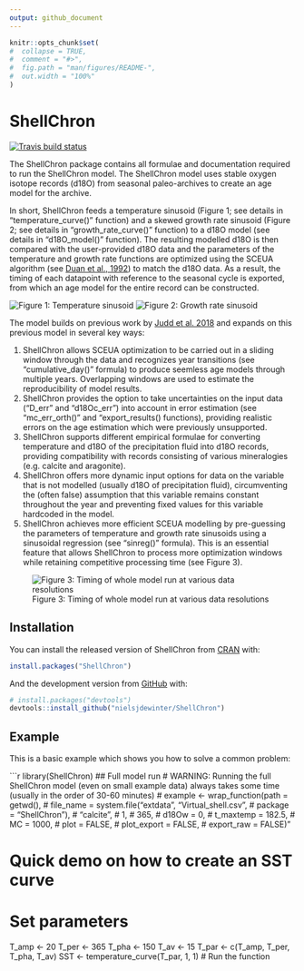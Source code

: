 ```yaml
---
output: github_document
---
```


<!-- README.md is generated from README.Rmd. Please edit that file -->

```r
knitr::opts_chunk$set(
#  collapse = TRUE,
#  comment = "#>",
#  fig.path = "man/figures/README-",
#  out.width = "100%"
)
```

# ShellChron

<!-- badges: start -->
[![Travis build status](https://travis-ci.com/nielsjdewinter/ShellChron.svg?branch=master)](https://travis-ci.com/nielsjdewinter/ShellChron)
<!-- badges: end -->

The ShellChron package contains all formulae and documentation required to run the ShellChron model.
The ShellChron model uses stable oxygen isotope records (d18O) from seasonal paleo-archives to create an age model for the archive.

In short, ShellChron feeds a temperature sinusoid (Figure 1; see details in "temperature_curve()" function) and a skewed growth rate sinusoid (Figure 2; see details in "growth_rate_curve()" function) to a d18O model (see details in "d18O_model()" function).
The resulting modelled d18O is then compared with the user-provided d18O data and the parameters of the temperature and growth rate functions are optimized using the SCEUA algorithm (see [Duan et al., 1992](https://doi.org/10.1029/91WR02985)) to match the d18O data.
As a result, the timing of each datapoint with reference to the seasonal cycle is exported, from which an age model for the entire record can be constructed.

![Figure 1: Temperature sinusoid](man/figures/README-SSTcurve.png)
![Figure 2: Growth rate sinusoid](man/figures/README-GRcurve.png)

The model builds on previous work by [Judd et al. 2018](https://doi.org/10.1016/j.palaeo.2017.09.034) and expands on this previous model in several key ways:

1. ShellChron allows SCEUA optimization to be carried out in a sliding window through the data and recognizes year transitions (see "cumulative_day()" formula) to produce seemless age models through multiple years. Overlapping windows are used to estimate the reproducibility of model results.
2. ShellChron provides the option to take uncertainties on the input data ("D_err" and "d18Oc_err") into account in error estimation (see "mc_err_orth()" and "export_results() functions), providing realistic errors on the age estimation which were previously unsupported.
3. ShellChron supports different empirical formulae for converting temperature and d18O of the precipitation fluid into d18O records, providing compatibility with records consisting of various mineralogies (e.g. calcite and aragonite).
4. ShellChron offers more dynamic input options for data on the variable that is not modelled (usually d18O of precipitation fluid), circumventing the (often false) assumption that this variable remains constant throughout the year and preventing fixed values for this variable hardcoded in the model.
5. ShellChron achieves more efficient SCEUA modelling by pre-guessing the parameters of temperature and growth rate sinusoids using a sinusoidal regression (see "sinreg()" formula). This is an essential feature that allows ShellChron to process more optimization windows while retaining competitive processing time (see Figure 3).

![Figure 3: Timing of whole model run at various data resolutions](man/figures/README-Timing.png)

## Installation

You can install the released version of ShellChron from [CRAN](https://CRAN.R-project.org) with:

``` r
install.packages("ShellChron")
```

And the development version from [GitHub](https://github.com/) with:

``` r
# install.packages("devtools")
devtools::install_github("nielsjdewinter/ShellChron")
```
## Example

This is a basic example which shows you how to solve a common problem:

```r
library(ShellChron)
## Full model run
# WARNING: Running the full ShellChron model (even on small example data) always takes some time (usually in the order of 30-60 minutes)
# example <- wrap_function(path = getwd(),
#  file_name = system.file("extdata", "Virtual_shell.csv",
#  package = "ShellChron"),
#  "calcite",
#  1,
#  365,
#  d18Ow = 0,
#  t_maxtemp = 182.5,
#  MC = 1000,
#  plot = FALSE,
#  plot_export = FALSE,
#  export_raw = FALSE)"

# Quick demo on how to create an SST curve
# Set parameters
T_amp <- 20
T_per <- 365
T_pha <- 150
T_av <- 15
T_par <- c(T_amp, T_per, T_pha, T_av)
SST <- temperature_curve(T_par, 1, 1) # Run the function
